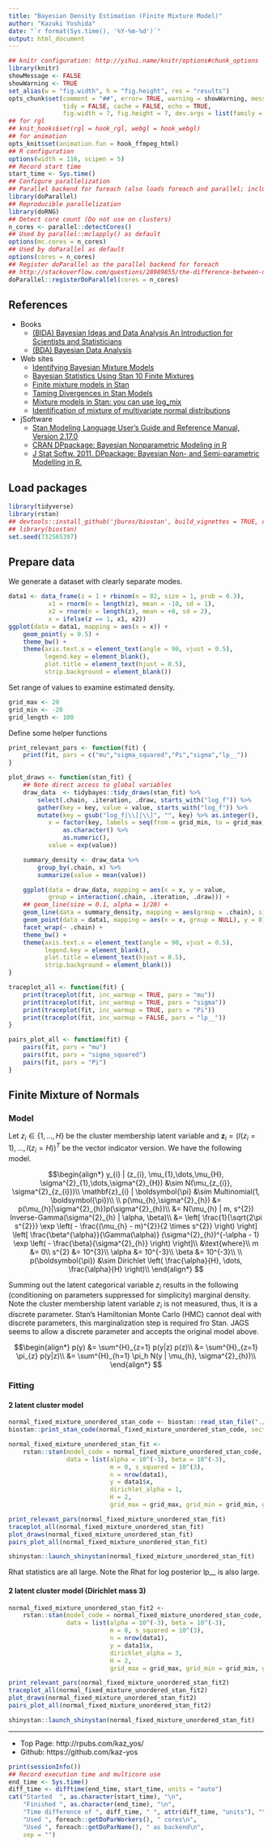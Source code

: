 ```yaml
---
title: "Bayesian Density Estimation (Finite Mixture Model)"
author: "Kazuki Yoshida"
date: "`r format(Sys.time(), '%Y-%m-%d')`"
output: html_document
---
```


```r
## knitr configuration: http://yihui.name/knitr/options#chunk_options
library(knitr)
showMessage <- FALSE
showWarning <- TRUE
set_alias(w = "fig.width", h = "fig.height", res = "results")
opts_chunk$set(comment = "##", error= TRUE, warning = showWarning, message = showMessage,
               tidy = FALSE, cache = FALSE, echo = TRUE,
               fig.width = 7, fig.height = 7, dev.args = list(family = "sans"))
## for rgl
## knit_hooks$set(rgl = hook_rgl, webgl = hook_webgl)
## for animation
opts_knit$set(animation.fun = hook_ffmpeg_html)
## R configuration
options(width = 116, scipen = 5)
## Record start time
start_time <- Sys.time()
## Configure parallelization
## Parallel backend for foreach (also loads foreach and parallel; includes doMC)
library(doParallel)
## Reproducible parallelization
library(doRNG)
## Detect core count (Do not use on clusters)
n_cores <- parallel::detectCores()
## Used by parallel::mclapply() as default
options(mc.cores = n_cores)
## Used by doParallel as default
options(cores = n_cores)
## Register doParallel as the parallel backend for foreach
## http://stackoverflow.com/questions/28989855/the-difference-between-domc-and-doparallel-in-r
doParallel::registerDoParallel(cores = n_cores)
```

## References
- Books
  - [(BIDA) Bayesian Ideas and Data Analysis An Introduction for Scientists and Statisticians](http://blogs.oregonstate.edu/bida/)
  - [(BDA) Bayesian Data Analysis](http://www.stat.columbia.edu/~gelman/book/)
- Web sites
  - [Identifying Bayesian Mixture Models](http://mc-stan.org/users/documentation/case-studies/identifying_mixture_models.html)
  - [Bayesian Statistics Using Stan 10 Finite Mixtures](http://www.stat.columbia.edu/~gelman/bda.course/_book/mixture-modeling-chapter.html)
  - [Finite mixture models in Stan](http://modernstatisticalworkflow.blogspot.com/2016/10/finite-mixture-models-in-stan.html)
  - [Taming Divergences in Stan Models](https://www.martinmodrak.cz/2018/02/19/taming-divergences-in-stan-models/)
  - [Mixture models in Stan: you can use log_mix](https://andrewgelman.com/2017/08/21/mixture-models-stan-can-use-log_mix/)
  - [Identification of mixture of multivariate normal distributions](https://discourse.mc-stan.org/t/identification-of-mixture-of-multivariate-normal-distributions/4203)
- jSoftware
  - [Stan Modeling Language User's Guide and Reference Manual, Version 2.17.0](http://mc-stan.org/users/documentation/)
  - [CRAN DPpackage: Bayesian Nonparametric Modeling in R](https://cran.r-project.org/package=DPpackage)
  - [J Stat Softw. 2011. DPpackage: Bayesian Non- and Semi-parametric Modelling in R.](https://www.jstatsoft.org/article/view/v040i05)


## Load packages
```r
library(tidyverse)
library(rstan)
## devtools::install_github('jburos/biostan', build_vignettes = TRUE, dependencies = TRUE)
## library(biostan)
set.seed(732565397)
```

## Prepare data

We generate a dataset with clearly separate modes.

```r
data1 <- data_frame(z = 1 + rbinom(n = 82, size = 1, prob = 0.3),
           x1 = rnorm(n = length(z), mean = -10, sd = 1),
           x2 = rnorm(n = length(z), mean = +8, sd = 2),
           x = ifelse(z == 1, x1, x2))
ggplot(data = data1, mapping = aes(x = x)) +
    geom_point(y = 0.5) +
    theme_bw() +
    theme(axis.text.x = element_text(angle = 90, vjust = 0.5),
          legend.key = element_blank(),
          plot.title = element_text(hjust = 0.5),
          strip.background = element_blank())
```

Set range of values to examine estimated density.

```r
grid_max <- 20
grid_min <- -20
grid_length <- 100
```

Define some helper functions

```r
print_relevant_pars <- function(fit) {
    print(fit, pars = c("mu","sigma_squared","Pi","sigma","lp__"))
}

plot_draws <- function(stan_fit) {
    ## Note direct access to global variables
    draw_data  <- tidybayes::tidy_draws(stan_fit) %>%
        select(.chain, .iteration, .draw, starts_with("log_f")) %>%
        gather(key = key, value = value, starts_with("log_f")) %>%
        mutate(key = gsub("log_f|\\[|\\]", "", key) %>% as.integer(),
           x = factor(key, labels = seq(from = grid_min, to = grid_max, length.out = grid_length)) %>%
               as.character() %>%
               as.numeric(),
           value = exp(value))

    summary_density <- draw_data %>%
        group_by(.chain, x) %>%
        summarize(value = mean(value))

    ggplot(data = draw_data, mapping = aes(x = x, y = value,
           group = interaction(.chain, .iteration, .draw))) +
    ## geom_line(size = 0.1, alpha = 1/20) +
    geom_line(data = summary_density, mapping = aes(group = .chain), size = 0.5, color = "gray") +
    geom_point(data = data1, mapping = aes(x = x, group = NULL), y = 0) +
    facet_wrap(~ .chain) +
    theme_bw() +
    theme(axis.text.x = element_text(angle = 90, vjust = 0.5),
          legend.key = element_blank(),
          plot.title = element_text(hjust = 0.5),
          strip.background = element_blank())
}

traceplot_all <- function(fit) {
    print(traceplot(fit, inc_warmup = TRUE, pars = "mu"))
    print(traceplot(fit, inc_warmup = TRUE, pars = "sigma"))
    print(traceplot(fit, inc_warmup = TRUE, pars = "Pi"))
    print(traceplot(fit, inc_warmup = FALSE, pars = "lp__"))
}

pairs_plot_all <- function(fit) {
    pairs(fit, pars = "mu")
    pairs(fit, pars = "sigma_squared")
    pairs(fit, pars = "Pi")
}

```


## Finite Mixture of Normals

### Model
Let $z_{i} \in \left\{ 1, \dots, H \right\}$ be the cluster membership latent variable and $\mathbf{z}_{i} = (I(z_{i}=1),\dots,I(z_{i}=H))^{T}$ be the vector indicator version. We have the following model.

$$\begin{align*}
  y_{i} | (z_{i}, \mu_{1},\dots,\mu_{H}, \sigma^{2}_{1},\dots,\sigma^{2}_{H}) &\sim N(\mu_{z_{i}}, \sigma^{2}_{z_{i}})\\
  \mathbf{z}_{i} | \boldsymbol{\pi} &\sim Multinomial(1, \boldsymbol{\pi})\\
  \\
  p(\mu_{h},\sigma^{2}_{h}) &= p(\mu_{h}|\sigma^{2}_{h})p(\sigma^{2}_{h})\\
  &= N(\mu_{h} | m, s^{2}) Inverse-Gamma(\sigma^{2}_{h} | \alpha, \beta)\\
  &= \left[ \frac{1}{\sqrt{2\pi s^{2}}} \exp \left( - \frac{(\mu_{h} - m)^{2}}{2 \times s^{2}} \right) \right]
    \left[ \frac{\beta^{\alpha}}{\Gamma(\alpha)} (\sigma^{2}_{h})^{-\alpha - 1} \exp \left( - \frac{\beta}{\sigma^{2}_{h}} \right) \right]\\
  &\text{where}\\
  m &= 0\\
  s^{2} &= 10^{3}\\
  \alpha &= 10^{-3}\\
  \beta &= 10^{-3}\\
  \\
  p(\boldsymbol{\pi}) &\sim Dirichlet \left( \frac{\alpha}{H}, \dots, \frac{\alpha}{H} \right)\\
  \end{align*}
$$

Summing out the latent categorical variable $z_{i}$ results in the following (conditioning on parameters suppressed for simplicity) marginal density. Note the cluster membership latent variable $z_i$ is not measured, thus, it is a discrete parameter. Stan's Hamiltonian Monte Carlo (HMC) cannot deal with discrete parameters, this marginalization step is required fro Stan. JAGS seems to allow a discrete parameter and accepts the original model above.

$$\begin{align*}
  p(y) &= \sum^{H}_{z=1} p(y|z) p(z)\\
  &= \sum^{H}_{z=1} \pi_{z} p(y|z)\\
  &= \sum^{H}_{h=1} \pi_h N(y | \mu_{h}, \sigma^{2}_{h})\\
  \end{align*}
$$


### Fitting
#### 2 latent cluster model
```r
normal_fixed_mixture_unordered_stan_code <- biostan::read_stan_file("./bayesianideas_density_normal_fixed_mixture_unordered.stan")
biostan::print_stan_code(normal_fixed_mixture_unordered_stan_code, section = NULL)
```
```r
normal_fixed_mixture_unordered_stan_fit <-
    rstan::stan(model_code = normal_fixed_mixture_unordered_stan_code,
                data = list(alpha = 10^(-3), beta = 10^(-3),
                            m = 0, s_squared = 10^(3),
                            n = nrow(data1),
                            y = data1$x,
                            dirichlet_alpha = 1,
                            H = 2,
                            grid_max = grid_max, grid_min = grid_min, grid_length = grid_length))
```
```r
print_relevant_pars(normal_fixed_mixture_unordered_stan_fit)
traceplot_all(normal_fixed_mixture_unordered_stan_fit)
plot_draws(normal_fixed_mixture_unordered_stan_fit)
pairs_plot_all(normal_fixed_mixture_unordered_stan_fit)
```
```r
shinystan::launch_shinystan(normal_fixed_mixture_unordered_stan_fit)
```

Rhat statistics are all large. Note the Rhat for log posterior lp__ is also large.


#### 2 latent cluster model (Dirichlet mass 3)
```r
normal_fixed_mixture_unordered_stan_fit2 <-
    rstan::stan(model_code = normal_fixed_mixture_unordered_stan_code,
                data = list(alpha = 10^(-3), beta = 10^(-3),
                            m = 0, s_squared = 10^(3),
                            n = nrow(data1),
                            y = data1$x,
                            dirichlet_alpha = 3,
                            H = 2,
                            grid_max = grid_max, grid_min = grid_min, grid_length = grid_length))
```
```r
print_relevant_pars(normal_fixed_mixture_unordered_stan_fit2)
traceplot_all(normal_fixed_mixture_unordered_stan_fit2)
plot_draws(normal_fixed_mixture_unordered_stan_fit2)
pairs_plot_all(normal_fixed_mixture_unordered_stan_fit2)
```
```r
shinystan::launch_shinystan(normal_fixed_mixture_unordered_stan_fit)
```



--------------------
- Top Page: http://rpubs.com/kaz_yos/
- Github: https://github.com/kaz-yos

```r
print(sessionInfo())
## Record execution time and multicore use
end_time <- Sys.time()
diff_time <- difftime(end_time, start_time, units = "auto")
cat("Started  ", as.character(start_time), "\n",
    "Finished ", as.character(end_time), "\n",
    "Time difference of ", diff_time, " ", attr(diff_time, "units"), "\n",
    "Used ", foreach::getDoParWorkers(), " cores\n",
    "Used ", foreach::getDoParName(), " as backend\n",
    sep = "")
```
